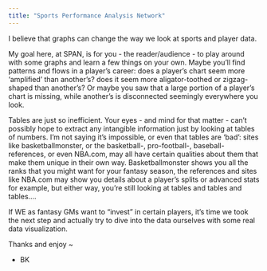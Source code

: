 ```yaml
---
title: "Sports Performance Analysis Network"
---
```


I believe that graphs can change the way we look at sports and player data.

My goal here, at SPAN, is for you - the reader/audience - to play around with some graphs and learn a few things on your own. Maybe you'll find patterns and flows in a player's career: does a player's chart seem more 'amplified' than another's? does it seem more aligator-toothed or zigzag-shaped than another's? Or maybe you saw that a large portion of a player's chart is missing, while another's is disconnected seemingly everywhere you look. 

Tables are just so inefficient. Your eyes - and mind for that matter - can't possibly hope to extract any intangible information just by looking at tables of numbers. I'm not saying it's impossible, or even that tables are 'bad': sites like basketballmonster, or the basketball-, pro-football-, baseball-references, or even NBA.com, may all have certain qualities about them that make them unique in their own way. Basketballmonster shows you all the ranks that you might want for your fantasy season, the references and sites like NBA.com may show you details about a player's splits or advanced stats for example, but either way, you're still looking at tables and tables and tables....

If WE as fantasy GMs want to "invest" in certain players, it's time we took the next step
and actually try to dive into the data ourselves with some real data visualization. 


Thanks and enjoy ~


- BK
